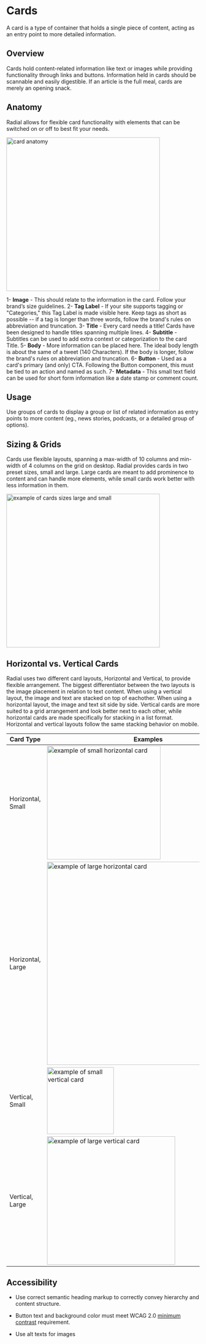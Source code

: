 
<Meta title="Components/Molecules/Cards" />

# Cards

A card is a type of container that holds a single piece of content, acting as an entry point to more detailed information.


## Overview

Cards hold content-related information like text or images while providing functionality through links and buttons. Information held in cards should be scannable and easily digestible. If an article is the full meal, cards are merely an opening snack.

  

## Anatomy

Radial allows for flexible card functionality with elements that can be switched on or off to best fit your needs.

  

 <img alt="card anatomy" src="./images/Molecules-Cards-card-anatomy.png" width="400" />

 1- **Image** - This should relate to the information in the card. Follow your brand’s size guidelines.
 2- **Tag Label** - If your site supports tagging or "Categories," this Tag Label is made visible here. Keep tags as short as possible -- if a tag is longer than three words, follow the brand's rules on abbreviation and truncation. 
 3- **Title** - Every card needs a title! Cards have been designed to handle titles spanning multiple lines. 
 4- **Subtitle** - Subtitles can be used to add extra context or categorization to the card Title.
 5- **Body** - More information can be placed here. The ideal body length is about the same of a tweet (140 Characters). If the body is longer, follow the brand's rules on abbreviation and truncation.
 6- **Button** - Used as a card's primary (and only) CTA. Following the Button component, this must be tied to an action and named as such.
 7- **Metadata** - This small text field can be used for short form information like a date stamp or comment count.

  

## Usage

Use groups of cards to display a group or list of related information as entry points to more content (eg., news stories, podcasts, or a detailed group of options).

## Sizing & Grids

Cards use flexible layouts, spanning a max-width of 10 columns and min-width of 4 columns on the grid on desktop. Radial provides cards in two preset sizes, small and large. Large cards are meant to add prominence to content and can handle more elements, while small cards work better with less information in them.

  
  
 <img alt="example of cards sizes large and small" src="./images/Molecules-Cards-sizes.png" width="400" />


## Horizontal vs. Vertical Cards

Radial uses two different card layouts, Horizontal and Vertical, to provide flexible arrangement. The biggest differentiator between the two layouts is the image placement in relation to text content. When using a vertical layout, the image and text are stacked on top of eachother. When using a horizontal layout, the image and text sit side by side. Vertical cards are more suited to a grid arrangement and look better next to each other, while horizontal cards are made specifically for stacking in a list format. Horizontal and vertical layouts follow the same stacking behavior on mobile.


 
| Card Type | Examples |
| -- | -- |
| Horizontal, Small  | <img alt="example of small horizontal card" src="./images/Molecules-Cards-Small-Horizontal-Card.png" width="296"/> |
| Horizontal, Large  | <img alt="example of large horizontal card" src="./images/Molecules-Cards-Large-Horizontal-Card.png" width="528.5"/>|
| Vertical, Small  | <img alt="example of small vertical card" src="./images/Molecules-Cards-Small-Vertical-Card.png" width="174"/> |
| Vertical, Large  | <img alt="example of large vertical card" src="./images/Molecules-Cards-Large-Vertical-Card.png" width="334"/> |



  

## Accessibility

* Use correct semantic heading markup to correctly convey hierarchy and content structure.
    
* Button text and background color must meet WCAG 2.0 [minimum contrast](https://www.w3.org/WAI/WCAG21/Understanding/contrast-minimum.html) requirement.
    
* Use alt texts for images


